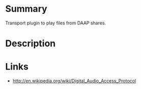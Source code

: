 {{ComponentHeader}}

=Summary=
Transport plugin to play files from DAAP shares.

=Description=

=Links=
* http://en.wikipedia.org/wiki/Digital_Audio_Access_Protocol